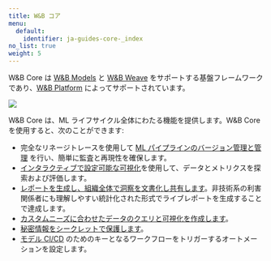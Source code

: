 ---
title: W&B コア
menu:
  default:
    identifier: ja-guides-core-_index
no_list: true
weight: 5
---

W&B Core は [W&B Models](/ja/guides/models/) と [W&B Weave](/ja/guides/weave/) をサポートする基盤フレームワークであり、[W&B Platform](/ja/guides/hosting/) によってサポートされています。

<Frame>
    <img src="/images/general/core.png"  />
</Frame>

W&B Core は、ML ライフサイクル全体にわたる機能を提供します。W&B Core を使用すると、次のことができます:

- 完全なリネージトレースを使用して [ML パイプラインのバージョン管理と管理](/ja/guides/core/artifacts/) を行い、簡単に監査と再現性を確保します。
- [インタラクティブで設定可能な可視化](/ja/guides/models/tables/)を使用して、データとメトリクスを探索および評価します。
- [レポートを生成し、組織全体で洞察を文書化し共有します](/ja/guides/core/reports/)。非技術系の利害関係者にも理解しやすい統計化された形式でライブレポートを生成することで達成します。
- [カスタムニーズに合わせたデータのクエリと可視化を作成します](/ja/guides/models/app/features/panels/query-panels/)。
- [秘密情報をシークレットで保護します](/ja/guides/core/secrets)。
- [モデル CI/CD](/ja/guides/core/automations/) のためのキーとなるワークフローをトリガーするオートメーションを設定します。
